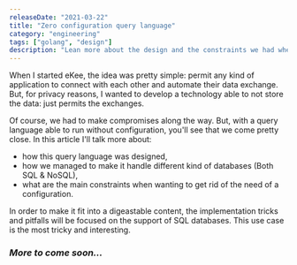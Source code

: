 ```yaml
---
releaseDate: "2021-03-22"
title: "Zero configuration query language"
category: "engineering"
tags: ["golang", "design"]
description: "Lean more about the design and the constraints we had when developing a zero-configuration query language at eKee"
---
```


When I started eKee, the idea was pretty simple: permit any kind of application to
connect with each other and automate their data exchange. But, for privacy reasons,
I wanted to develop a technology able to not store the data: just permits the
exchanges.

Of course, we had to make compromises along the way. But, with a query language able
to run without configuration, you'll see that we come pretty close. In this article
I'll talk more about:

- how this query language was designed,
- how we managed to make it handle different kind of databases (Both SQL & NoSQL),
- what are the main constraints when wanting to get rid of the need of a configuration.

In order to make it fit into a digeastable content, the implementation tricks and
pitfalls will be focused on the support of SQL databases. This use case is the most
tricky and interesting.

<h3 class="text-center">
  <i class="text-secondary">More to come soon...</i>
</h3>
